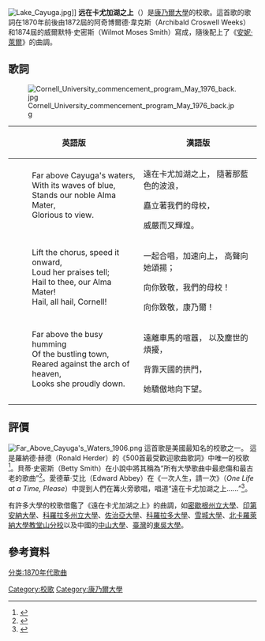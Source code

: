 [[File:Lake_Cayuga.jpg|right]]]]
'''远在卡尤加湖之上'''（{{lang-en|Far Above Cayuga's Waters}}）是[[康奈尔大学|康乃爾大學]]的校歌。這首歌的歌詞在1870年前後由1872屆的阿奇博爾德·韋克斯（Archibald Croswell Weeks）和1874屆的威爾默特·史密斯（Wilmot Moses Smith）寫成，隨後配上了《[[安妮·莱尔|安妮·萊爾]]》的曲調。

==歌詞==
[[Image:Cornell_University_commencement_program_May_1976_back.jpg|thumb]]
{| class="wikitable"
|+
!英語版
!漢語版
|-
|
: Far above Cayuga's waters,
: With its waves of blue,
: Stands our noble Alma Mater,
: Glorious to view.
|遠在卡尤加湖之上，
隨著那藍色的波浪，

矗立著我們的母校，

威嚴而又輝煌。
|-
|
: Lift the chorus, speed it onward,
: Loud her praises tell;
: Hail to thee, our Alma Mater!
: Hail, all hail, Cornell!
|一起合唱，加速向上，
高聲向她頌揚；

向你致敬，我們的母校！

向你致敬，康乃爾！
|-
|
: Far above the busy humming
: Of the bustling town,
: Reared against the arch of heaven,
: Looks she proudly down.
|遠離車馬的喧囂，
以及塵世的煩擾，

背靠天國的拱門，

她驕傲地向下望。
|}

==評價==
[[File:Far_Above_Cayuga's_Waters_1906.png|thumb]]
這首歌是美國最知名的校歌之一。 這是羅納德·赫德（Ronald Herder）的《500首最受歡迎歌曲歌詞》中唯一的校歌<ref name="Herder 2010">{{cite book|last=Herder|first=Ronald|title=500 Best-Loved Song Lyrics|publisher=Courier Dover Publications|year=1998|pages=94–95|isbn=978-0-486-29725-5|url=https://books.google.com/books?id=nihSxGm-rjsC&lpg=PP1&pg=PA94#v=onepage&q=Far%20Above%20Cayuga's%20Waters&f=false|accessdate=18 March 2010}}</ref>。貝蒂·史密斯（Betty Smith）在小說中將其稱為“所有大學歌曲中最悲傷和最古老的歌曲”<ref name="Smith 2000">{{cite book|last=Smith|first=Betty|title=Joy in the Morning|publisher=HarperCollins|year=2000|pages=177&178|isbn=978-0-06-095686-8|url=https://books.google.com/books?id=w2uMGXpNlzAC&pg=PA177&dq=betty+smith+%22the+saddest+and+oldest+of+all+college+songs%22&hl=en&ei=cWuiS4r8NsSclgfI_siNCQ&sa=X&oi=book_result&ct=result&resnum=1&ved=0CDcQ6AEwAA#v=onepage&q=&f=false|accessdate=18 March 2010}}</ref>。愛德華·艾比（Edward Abbey）在《一次人生，請一次》（''One Life at a Time, Please''）中提到人們在篝火旁歌唱，唱道“遠在卡尤加湖之上……”<ref name="Abbey 1988">{{cite book|last=Abbey|first=Edward|title=One Life at a Time, Please|publisher=Macmillan|year=1988|pages=87|isbn=978-0-8050-0603-2|url=https://books.google.com/books?id=ucztMNAqEogC&pg=PA87&dq=%22the+first+line+of+the+only+Ivy+League+song+that+occurred+to+me%22&ei=sm6iS-vIMp_czQSC38CHBA&cd=1#v=onepage&q=%22the%20first%20line%20of%20the%20only%20Ivy%20League%20song%20that%20occurred%20to%20me%22&f=false|accessdate=18 March 2010}}</ref>。

有許多大學的校歌借鑑了《遠在卡尤加湖之上》的曲調，如[[密西根州立大學|密歇根州立大學]]、[[印第安纳大学|印第安納大學]]、[[科羅拉多州立大學|科羅拉多州立大學]]、[[喬治亞大學|佐治亞大學]]、[[科羅拉多大學波德分校|科羅拉多大學]]、[[雪城大學|雪城大學]]、[[北卡罗来纳大学教堂山分校|北卡羅萊納大學教堂山分校]]以及中國的[[中山大学|中山大學]]、[[臺灣|臺灣]]的[[東吳大學|東吳大學]]。

== 參考資料 ==

[[Category:校歌|Category:校歌]]
[[Category:康乃爾大學|Category:康乃爾大學]]
[[分类:1870年代歌曲|分类:1870年代歌曲]]